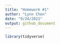 ```yaml
---
title: "Homework #1"
author: "Lynn Chen"
date: "9/24/2021"
output: github_document
---
```


```r
library(tidyverse)
```
